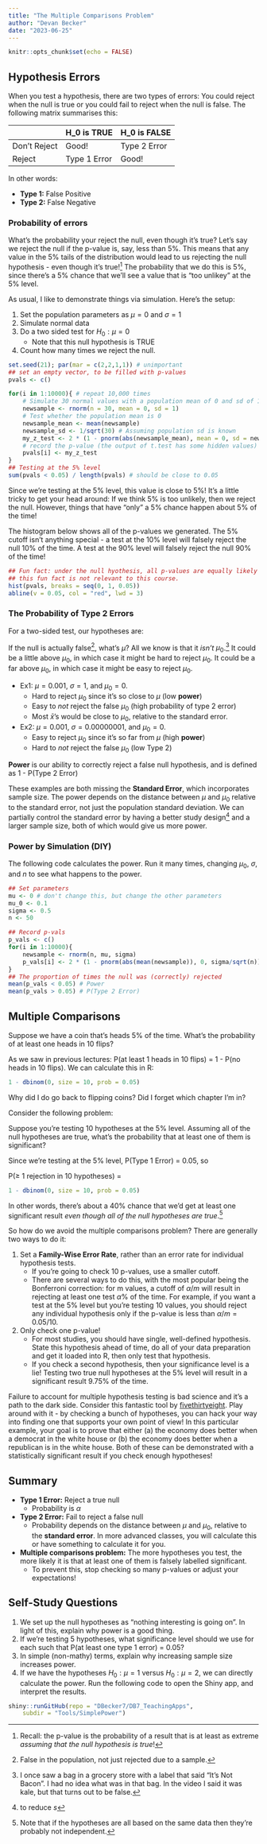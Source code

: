 ---
title: "The Multiple Comparisons Problem"
author: "Devan Becker"
date: "2023-06-25"
---

```{r setup, include=FALSE}
knitr::opts_chunk$set(echo = FALSE)
```

## Hypothesis Errors

When you test a hypothesis, there are two types of errors: You could reject when the null is true or you could fail to reject when the null is false. The following matrix summarises this:

|              | H_0 is TRUE  | H_0 is FALSE |
|--------------|--------------|--------------|
| Don't Reject | Good!        | Type 2 Error |
| Reject       | Type 1 Error | Good!        |

In other words:\vspace{-3mm}

- **Type 1:** False Positive
- **Type 2:** False Negative


### Probability of errors

What's the probability your reject the null, even though it's true? Let's say we reject the null if the p-value is, say, less than 5%. This means that any value in the 5% tails of the distribution would lead to us rejecting the null hypothesis - even though it's true!^[Recall: the p-value is the probability of a result that is at least as extreme *assuming that the null hypothesis is true*!] The probability that we do this is 5%, since there's a 5% chance that we'll see a value that is "too unlikey" at the 5% level.

As usual, I like to demonstrate things via simulation. Here's the setup:

1. Set the population parameters as $\mu = 0$ and $\sigma = 1$\newline
2. Simulate normal data\newline
3. Do a two sided test for $H_0: \mu = 0$
    - Note that this null hypothesis is TRUE\newline
4. Count how many times we reject the null.


```{r echo = TRUE, fig.height = 3}
set.seed(21); par(mar = c(2,2,1,1)) # unimportant
## set an empty vector, to be filled with p-values
pvals <- c() 

for(i in 1:10000){ # repeat 10,000 times
    # Simulate 30 normal values with a population mean of 0 and sd of 1
    newsample <- rnorm(n = 30, mean = 0, sd = 1)
    # Test whether the population mean is 0
    newsample_mean <- mean(newsample)
    newsample_sd <- 1/sqrt(30) # Assuming population sd is known
    my_z_test <- 2 * (1 - pnorm(abs(newsample_mean), mean = 0, sd = newsample_sd))
    # record the p-value (the output of t.test has some hidden values)
    pvals[i] <- my_z_test
}
## Testing at the 5% level
sum(pvals < 0.05) / length(pvals) # should be close to 0.05
```

Since we're testing at the 5% level, this value is close to 5%! It's a little tricky to get your head around: If we think 5% is too unlikely, then we reject the null. However, things that have "only" a 5% chance happen about 5% of the time!

The histogram below shows all of the p-values we generated. The 5% cutoff isn't anything special - a test at the 10% level will falsely reject the null 10% of the time. A test at the 90% level will falsely reject the null 90% of the time!

```{r}
## Fun fact: under the null hyothesis, all p-values are equally likely
## this fun fact is not relevant to this course.
hist(pvals, breaks = seq(0, 1, 0.05))
abline(v = 0.05, col = "red", lwd = 3)
```





### The Probability of Type 2 Errors

For a two-sided test, our hypotheses are:
\begin{align*}
H_0: \mu &= \mu_0\\
H_A: \mu &\ne \mu_0\\
\end{align*}

If the null is actually false^[False in the population, not just rejected due to a sample.], what's $\mu$? All we know is that it *isn't* $\mu_0$.^[I once saw a bag in a grocery store with a label that said "It's Not Bacon". I had no idea what was in that bag. In the video I said it was kale, but that turns out to be false.] It could be a little above $\mu_0$, in which case it might be hard to reject $\mu_0$. It could be a far above $\mu_0$, in which case it might be easy to reject $\mu_0$.

- Ex1: $\mu = 0.001$, $\sigma = 1$, and $\mu_0 = 0$.
    - Hard to reject $\mu_0$ since it's so close to $\mu$ (low **power**)
    - Easy to *not* reject the false $\mu_0$ (high probability of type 2 error)
    - Most $\bar x$'s would be close to $\mu_0$, relative to the standard error.
- Ex2: $\mu = 0.001$, $\sigma = 0.00000001$, and $\mu_0 = 0$. 
    - Easy to reject $\mu_0$ since it's so far from $\mu$ (high **power**)
    - Hard to *not* reject the false $\mu_0$ (low Type 2)

**Power** is our ability to correctly reject a false null hypothesis, and is defined as 1 - P(Type 2 Error)

These examples are both missing the **Standard Error**, which incorporates sample size. The power depends on the distance between $\mu$ and $\mu_0$ relative to the standard error, not just the population standard deviation. We can partially control the standard error by having a better study design^[to reduce $s$] and a larger sample size, both of which would give us more power.

### Power by Simulation (DIY)

The following code calculates the power. Run it many times, changing $\mu_0$, $\sigma$, and $n$ to see what happens to the power.


```{r echo = TRUE}
## Set parameters
mu <- 0 # don't change this, but change the other parameters
mu_0 <- 0.1
sigma <- 0.5
n <- 50

## Record p-vals
p_vals <- c()
for(i in 1:10000){
    newsample <- rnorm(n, mu, sigma)
    p_vals[i] <- 2 * (1 - pnorm(abs(mean(newsample)), 0, sigma/sqrt(n)))
}
## The proportion of times the null was (correctly) rejected
mean(p_vals < 0.05) # Power
mean(p_vals > 0.05) # P(Type 2 Error)
```


## Multiple Comparisons


Suppose we have a coin that's heads 5% of the time. What's the probability of at least one heads in 10 flips?

As we saw in previous lectures: P(at least 1 heads in 10 flips) = 1 - P(no heads in 10 flips). We can calculate this in R:

```{r echo = TRUE}
1 - dbinom(0, size = 10, prob = 0.05)
```

Why did I do go back to flipping coins? Did I forget which chapter I'm in? 

Consider the following problem:

Suppose you're testing 10 hypotheses at the 5% level. Assuming all of the null hypotheses are true, what's the probability that at least one of them is significant?

Since we're testing at the 5% level, P(Type 1 Error) = 0.05, so

P($\ge$ 1 rejection in 10 hypotheses) = 

```{r echo = TRUE}
1 - dbinom(0, size = 10, prob = 0.05)
```

In other words, there's about a 40% chance that we'd get at least one significant result *even though all of the null hypotheses are true*.^[Note that if the hypotheses are all based on the same data then they're probably not independent.]

So how do we avoid the multiple comparisons problem? There are generally two ways to do it:

1. Set a **Family-Wise Error Rate**, rather than an error rate for individual hypothesis tests. 
    - If you're going to check 10 p-values, use a smaller cutoff. 
    - There are several ways to do this, with the most popular being the Bonferroni correction: for m values, a cutoff of $\alpha/m$ will result in rejecting at least one test $\alpha$% of the time. For example, if you want a test at the 5% level but you're testing 10 values, you should reject any individual hypothesis only if the p-value is less than $\alpha/m = 0.05/10$.
2. Only check one p-value!
    - For most studies, you should have single, well-defined hypothesis. State this hypothesis ahead of time, do all of your data preparation and get it loaded into R, then only test that hypothesis.
    - If you check a second hypothesis, then your significance level is a lie! Testing two true null hypotheses at the 5% level will result in a significant result 9.75% of the time.

Failure to account for multiple hypothesis testing is bad science and it's a path to the dark side. Consider this fantastic tool by [fivethirtyeight](https://projects.fivethirtyeight.com/p-hacking/). Play around with it - by checking a bunch of hypotheses, you can hack your way into finding one that supports your own point of view! In this particular example, your goal is to prove that either (a) the economy does better when a democrat in the white house or (b) the economy does better when a republican is in the white house. Both of these can be demonstrated with a statistically significant result if you check enough hypotheses!

## Summary

- **Type 1 Error:** Reject a true null
    - Probability is $\alpha$
- **Type 2 Error:** Fail to reject a false null
    - Probability depends on the distance between $\mu$ and $\mu_0$, relative to the **standard error**. In more advanced classes, you will calculate this or have something to calculate it for you.
- **Multiple comparisons problem:** The more hypotheses you test, the more likely it is that at least one of them is falsely labelled significant. 
    - To prevent this, stop checking so many p-values or adjust your expectations!


## Self-Study Questions

1. We set up the null hypotheses as "nothing interesting is going on". In light of this, explain why power is a good thing.
2. If we're testing 5 hypotheses, what significance level should we use for each such that P(at least one type 1 error) = 0.05?
3. In simple (non-mathy) terms, explain why increasing sample size increases power.
4. If we have the hypotheses $H_0:\mu = 1$ versus $H_0:\mu = 2$, we can directly calculate the power. Run the following code to open the Shiny app, and interpret the results.
```{r eval = FALSE}
shiny::runGitHub(repo = "DBecker7/DB7_TeachingApps", 
    subdir = "Tools/SimplePower")
```
































